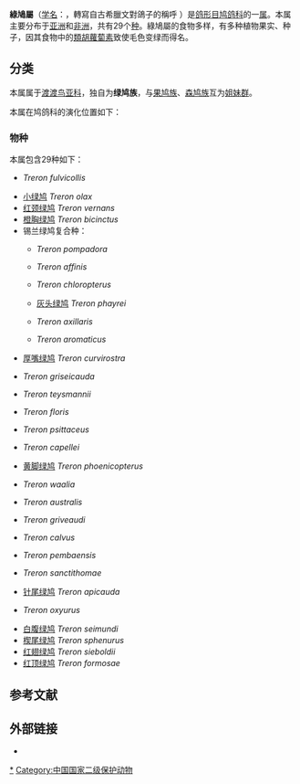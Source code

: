 {{Automatic Taxobox
| image = Thick-billed Green Pigeon.jpg
| image_caption = 雄性[[厚嘴绿鸠|厚嘴绿鸠]]
| parent authority=[[G._R._Gray|G. R. Gray]], 1840
| taxon = Treron
| authority = {{tsl|en|Louis Jean Pierre Vieillot|Vieillot}}, 1816
| type_species=[[厚嘴绿鸠|厚嘴绿鸠]]<br>''Treron curvirostra''
| type_species_authority=([[Johann_Friedrich_Gmelin|Gmelin]], 1789)
| diversity= 约29种
| diversity_link = #物种
}}
'''綠鳩屬'''（[[学名|学名]]：{{lang|la|''Treron''}}，轉寫自古希臘文對鴿子的稱呼 {{lang|gre|[[wiktionary:τρήρων#Ancient_Greek|τρήρων]]}}）是[[鸽形目|鸽形目]][[鸠鸽科|鸠鸽科]]的一[[属_(生物)|属]]。本属主要分布于[[亚洲|亚洲]]和[[非洲|非洲]]，共有29个[[物种|种]]。綠鳩屬的食物多样，有多种植物果实、种子，因其食物中的[[類胡蘿蔔素|類胡蘿蔔素]]致使毛色变绿而得名。{{r|Gibbs}}

==分类==
本属属于[[渡渡鸟亚科|渡渡鸟亚科]]，独自为'''绿鸠族'''，与[[果鸠族|果鸠族]]、[[森鸠族|森鸠族]]互为[[姐妹群|姐妹群]]。{{r|Boyd}}

本属在鸠鸽科的演化位置如下：
{{鸠鸽科支序分类法}}
=== 物种===
本属包含29种如下{{r|Gibbs|Boyd}}：
* {{tsl|en|Cinnamon-headed green pigeon|棕头绿鸠}} ''Treron fulvicollis''
* [[小绿鸠|小绿鸠]] ''Treron olax''
* [[红颈绿鸠|红颈绿鸠]] ''Treron vernans''
* [[橙胸绿鸠|橙胸绿鸠]] ''Treron bicinctus''
* 锡兰绿鸠复合种：
** {{tsl|en|Treron pompadora|锡兰绿鸠}} ''Treron pompadora''
** {{tsl|en|Grey-fronted green pigeon|灰额绿鸠}} ''Treron affinis''
** {{tsl|en|Andaman green pigeon|安达曼绿鸠}} ''Treron chloropterus''
** [[灰头绿鸠|灰头绿鸠]] ''Treron phayrei''
** {{tsl|en|Philippine green pigeon|菲律宾绿鸠}} ''Treron axillaris''
** {{tsl|en|Buru green pigeon|布鲁绿鸠}} ''Treron aromaticus''
* [[厚嘴绿鸠|厚嘴绿鸠]] ''Treron curvirostra''
* {{tsl|en|Grey-cheeked green pigeon|灰颊绿鸠}} ''Treron griseicauda''
* {{tsl|en|Sumba green pigeon|松巴绿鸠}} ''Treron teysmannii''
* {{tsl|en|Flores green pigeon|弗岛绿鸠}} ''Treron floris''
* {{tsl|en|Timor green pigeon|帝汶绿鸠}} ''Treron psittaceus''
* {{tsl|en|Large green pigeon|大绿鸠}} ''Treron capellei''
* [[黄脚绿鸠|黄脚绿鸠]] ''Treron phoenicopterus''
* {{tsl|en|Bruce's green pigeon|黄腹绿鸠}} ''Treron waalia''
* {{tsl|en|Madagascar green pigeon|马岛绿鸠}} ''Treron australis''
* {{tsl|en|Comoros green pigeon|科摩罗绿鸠}} ''Treron griveaudi''
* {{tsl|en|African green pigeon|非洲绿鸠}} ''Treron calvus''
* {{tsl|en|Pemba green pigeon|奔巴绿鸠}} ''Treron pembaensis''
* {{tsl|en|São Tomé green pigeon|圣多美绿鸠}} ''Treron sanctithomae''
* [[针尾绿鸠|针尾绿鸠]] ''Treron apicauda''
* {{tsl|en|Sumatran green pigeon|尖尾绿鸠}} ''Treron oxyurus''
* [[白腹绿鸠|白腹绿鸠]] ''Treron seimundi''
* [[楔尾绿鸠|楔尾绿鸠]] ''Treron sphenurus''
* [[红翅绿鸠|红翅绿鸠]] ''Treron sieboldii''
* [[红顶绿鸠|红顶绿鸠]] ''Treron formosae''

== 参考文献 ==
{{reflist|refs=
<ref name="Gibbs">{{cite book |last1 = Gibbs |first1 = David |last2 = Barnes |first2 = Eustace |last3 = Cox |first3 = John |title = ''Pigeons and Doves: A Guide to the Pigeons and Doves of the World'' |publisher = [[耶魯大學出版社|耶魯大學出版社]] |year = 2001 |pages = 425–456 |isbn = 0-300-07886-2}}</ref>
<ref name="Boyd">{{cite web| website= JBoyd.net |last= Boyd| first= John H., III| year= 2017| title=''Columbea: Mirandornithes, Columbimorphae'' |url=http://jboyd.net/Taxo/List3.html#columbiformes|accessdate=2018-04-14}}</ref>
}}

==外部链接==
{{commons category|Treron}}
*{{wikispecies-inline|Treron}}
{{Taxonbar|from=Q431179}}

[[Category:綠鳩屬|*]]
[[Category:中国国家二级保护动物|Category:中国国家二级保护动物]]